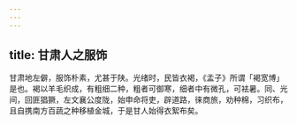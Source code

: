 ```yaml
---
---
---
```

title: 甘肃人之服饰
---



甘肃地左僻，服饰朴素，尤甚于陕。光绪时，民皆衣褐，《孟子》所谓「褐宽博」是也。褐以羊毛织成，有粗细二种，粗者可御寒，细者中有微孔，可袪暑。同、光间，回匪猖獗，左文襄公度陇，始申命将吏，辟道路，徕商旅，劝种棉，习织布，且自携南方百蔬之种移植金城，于是甘人始得衣絮布矣。